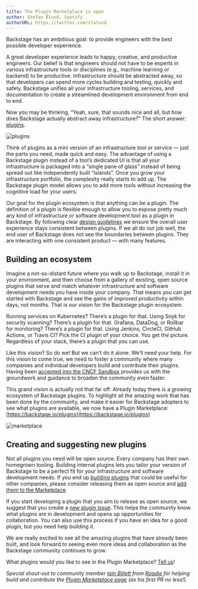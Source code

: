 ```yaml
---
title: The Plugin Marketplace is open
author: Stefan Ålund, Spotify
authorURL: https://twitter.com/stalund
---
```


Backstage has an ambitious goal: to provide engineers with the best possible developer experience.

A great developer experience leads to happy, creative, and productive engineers. Our belief is that engineers should not have to be experts in various infrastructure tools or disciplines (e.g., machine learning or backend) to be productive. Infrastructure should be abstracted away, so that developers can spend more cycles building and testing, quickly and safely. Backstage unifies all your infrastructure tooling, services, and documentation to create a streamlined development environment from end to end.

Now you may be thinking, “Yeah, sure, that sounds nice and all, but how does Backstage actually abstract away infrastructure?” The short answer: [plugins](https://backstage.io/plugins).

![plugins](https://backstage.io/img/cards-plugins.png)

<!-- truncate -->

Think of plugins as a mini version of an infrastructure tool or service — just the parts you need, made quick and easy. The advantage of using a Backstage plugin instead of a tool’s dedicated UI is that all your infrastructure is packaged into a “single pane of glass” instead of being spread out like independently built “islands”. Once you grow your infrastructure portfolio, the complexity really starts to add up. The Backstage plugin model allows you to add more tools without increasing the cognitive load for your users.

Our goal for the plugin ecosystem is that anything can be a plugin. The definition of a plugin is flexible enough to allow you to expose pretty much any kind of infrastructure or software development tool as a plugin in Backstage. By following clear [design guidelines](https://backstage.io/blog/2020/09/30/backstage-design-system) we ensure the overall user experience stays consistent between plugins. If we all do our job well, the end user of Backstage does not see the boundaries between plugins. They are interacting with one consistent product — with many features.

## Building an ecosystem

Imagine a not-so-distant future where you walk up to Backstage, install it in your environment, and then choose from a gallery of existing, open source plugins that serve and match whatever infrastructure and software development needs you have inside your company. That means you can get started with Backstage and see the gains of improved productivity within days, not months. That is our vision for the Backstage plugin ecosystem.

Running services on Kubernetes? There’s a plugin for that. Using Snyk for security scanning? There’s a plugin for that. Grafana, DataDog, or Rollbar for monitoring? There’s a plugin for that. Using Jenkins, CircleCI, GitHub Actions, or Travis CI? Pick the CI plugin of your choice. You get the picture. Regardless of your stack, there’s a plugin that you can use.

Like this vision? So do we! But we can’t do it alone. We’ll need your help. For this vision to come true, we need to foster a community where many companies and individual developers build and contribute their plugins. Having been [accepted into the CNCF Sandbox](https://backstage.io/blog/2020/09/23/backstage-cncf-sandbox) provides us with the groundwork and guidance to broaden the community even faster.

This grand vision is actually not that far off. Already today there is a growing ecosystem of Backstage plugins. To highlight all the amazing work that has been done by the community, and make it easier for Backstage adopters to see what plugins are available, we now have a Plugin Marketplace: [https://backstage.io/plugins](https://backstage.io/plugins)

![marketplace](assets/marketplace.png)

## Creating and suggesting new plugins

Not all plugins you need will be open source. Every company has their own homegrown tooling. Building internal plugins lets you tailor your version of Backstage to be a perfect fit for your infrastructure and software development needs. If you end up [building plugins](https://backstage.io/docs/plugins/create-a-plugin) that could be useful for other companies, please consider releasing them as open source and [add them to the Marketplace](https://backstage.io/docs/plugins/add-to-marketplace).

If you start developing a plugin that you aim to release as open source, we suggest that you create a [new plugin Issue](https://github.com/backstage/backstage/issues/new?labels=plugin&template=plugin_template.md&title=%5BPlugin%5D+THE+PLUGIN+NAME). This helps the community know what plugins are in development and opens up opportunities for collaboration. You can also use this process if you have an idea for a good plugin, but you need help building it.

We are really excited to see all the amazing plugins that have already been built, and look forward to seeing even more ideas and collaboration as the Backstage community continues to grow.

What plugins would you like to see in the Plugin Marketplace? [Tell us](https://github.com/backstage/backstage/issues/new?labels=plugin&template=plugin_template.md&title=%5BPlugin%5D+THE+PLUGIN+NAME)!

_Special shout-out to community member [Iain Billett](https://github.com/iain-b) from [Roadie](https://roadie.io) for helping build and contribute the [Plugin Marketplace page](https://backstage.io/plugins) (as his first PR no less!)._
